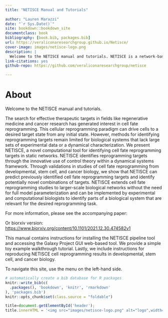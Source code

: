 ```yaml
--- 
title: "NETISCE Manual and Tutorials"
  
author: "Lauren Marazzi"
date: "`r Sys.Date()`"
site: bookdown::bookdown_site
documentclass: book
bibliography: [book.bib, packages.bib]
url: https://veraliconaresearchgroup.github.io/Netisce/
cover-image: images/netisce-logo.png
description: |
  Welcome to the NETISCE manual and tutorials. NETISCE is a network-based approach for cellular reprogramming. This manual contains directions for intial setup, as well as tutorials for reproducing NETISCE cell reprogramming results in developmental, stem cell, and cancer biology.
link-citations: yes
github-repo: https://github.com/veraliconaresearchgroup/netisce

---
```





# About

Welcome to the NETISCE manual and tutorials.

The search for effective therapeutic targets in fields like regenerative medicine and cancer research has generated interest in cell fate reprogramming. This cellular reprogramming paradigm can drive cells to a desired target state from any initial state. However, methods for identifying reprogramming targets remain limited for biological systems that lack large sets of experimental data or a dynamical characterization. We present NETISCE, a novel computational tool for identifying cell fate reprogramming targets in static networks. NETISCE identifies reprogramming targets through the innovative use of control theory within a dynamical systems framework. Through validations in studies of cell fate reprogramming from developmental, stem cell, and cancer biology, we show that NETISCE can predict previously identified cell fate reprogramming targets and identify potentially novel combinations of targets. NETISCE extends cell fate reprogramming studies to larger-scale biological networks without the need for full model parameterization and can be implemented by experimental and computational biologists to identify parts of a biological system that are relevant for the desired reprogramming task.

For more information, please see the accompanying paper: 

Or biorxiv version: <https://www.biorxiv.org/content/10.1101/2021.12.30.474582v1>

This manual contains instructions for installing the NETISCE pipeline tool and accessing the Galaxy Project GUI web-based tool. We provide a simple toy example walkthrough tutorial. Lastly, we include instructions for reproducing NETISCE cell reprogramming results in developmental, stem cell, and cancer biology.


To navigate this site, use the menu on the left-hand side. 



```r
# automatically create a bib database for R packages
knitr::write_bib(c(
  .packages(), 'bookdown', 'knitr', 'rmarkdown'
), 'packages.bib')
knitr::opts_chunk$set(class.source = "foldable")
```

```js
title=document.getElementById('header');
title.innerHTML = '<img src="images/netisce-logo.png" alt="logo",width="90",height="20">' + title.innerHTML
```
